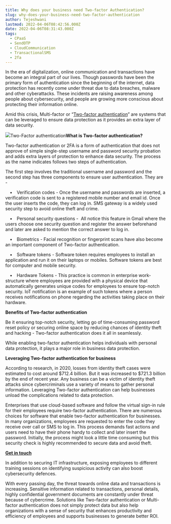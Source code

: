 ```yaml
---
title: Why does your business need Two-factor Authentication?
slug: why-does-your-business-need-two-factor-authentication
author: Tejeshwani
lastmod: 2022-04-06T08:42:56.000Z
date: 2022-04-06T08:31:43.000Z
tags:
  - CPaaS 
  - SendOTP 
  - CloudCommunication 
  - TransactionalSMS
  - 2fa
---
```


In the era of digitalization, online communication and transactions have become an integral part of our lives. Though passwords have been the primary form of authentication since the beginning of the internet, data protection has recently come under threat due to data breaches, malware and other cyberattacks. These incidents are raising awareness among people about cybersecurity, and people are growing more conscious about protecting their information online. 

Amid this crisis, Multi-factor or “[Two-factor authentication](https://msg91.com/send-otp/)” are systems that can be leveraged to ensure data protection as it provides an extra layer of data security. 

![](https://images-msg91.s3.ap-south-1.amazonaws.com/2022/04/Screenshot-2022-04-06-at-2.05.59-PM.png)Two-Factor authentication**What is Two-factor authentication?**

Two-factor authentication or 2FA is a form of authentication that does not approve of simple single-step username and password security probation and adds extra layers of protection to enhance data security. The process as the name indicates follows two steps of authentication.

The first step involves the traditional username and password and the second step has three components to ensure user authentication. They are -

 • Verification codes - Once the username and passwords are inserted, a verification code is sent to a registered mobile number and email id. Once the user inserts the code, they can log in. SMS gateway is a widely used security step to avoid online theft and crime. 

 • Personal security questions -  All notice this feature in Gmail where the users choose one security question and register the answer beforehand and later are asked to mention the correct answer to log in.

 • Biometrics - Facial recognition or fingerprint scans have also become an important component of Two-factor authentication. 

 • Software tokens - Software token requires employees to install an application and run it on their laptops or mobiles. Software tokens are best for computer and mobile security.

 • Hardware Tokens - This practice is common in enterprise work-structure where employees are provided with a physical device that automatically generates unique codes for employees to ensure top-notch security. IoT notification is an example of such tokens where a person receives notifications on phone regarding the activities taking place on their hardware. 

**Benefits of Two-factor authentication**

Be it ensuring top-notch security, letting go of time-consuming password reset policy or securing online space by reducing chances of identity theft and hacking - Two-factor authentication does it all in seamlessly. 

While enabling two-factor authentication helps individuals with personal data protection, it plays a major role in business data protection. 

**Leveraging Two-factor authentication for business**

According to research, in 2020, losses from identity theft cases were estimated to cost around $712.4 billion. But it was increased to $721.3 billion by the end of recent year. Any business can be a victim of identity theft attacks since cybercriminals use a variety of means to gather personal information. Leveraging Two-factor authentication can help businesses unload the complications related to data protection.

Enterprises that use cloud-based software and follow the virtual sign-in rule for their employees require two-factor authentication. There are numerous choices for software that enable two-factor authentication for businesses. In many organizations, employees are requested to enter the code they receive over call or SMS to log in. This process demands fast actions and users need to have their phone handy to collect and later insert the password. Initially, the process might look a little time consuming but this security check is highly recommended to secure data and avoid theft. 

[**Get in touch**](https://msg91.com/contact-us/)

In addition to securing IT infrastructure, exposing employees to different training sessions on identifying suspicious activity can also boost cybersecurity defences.

With every passing day, the threat towards online data and transactions is increasing. Sensitive information related to transactions, personal details, highly confidential government documents are constantly under threat because of cybercrime. Solutions like Two-factor authentication or Multi-factor authentication does not simply protect data but also help organizations with a sense of security that enhances productivity and efficiency of employees and supports businesses to generate better ROI.

